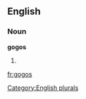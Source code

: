 
==English==

===Noun===
'''gogos'''

# {{plural of|[[gogo]]}}

[[Category:English plurals]]

[[fr:gogos]]